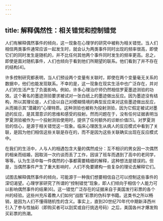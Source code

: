 ```yaml
---
---
---
```

title: 解释偶然性：相关错觉和控制错觉
---




人们有解释偶然事件的倾向，这一现象在心理学的研究中被称为相关错觉。当人们相信两类事件通常应该一起发生时，就会认为两类事件同时出现的频率很高，即使它们的同时发生是随机的，并不比任何其他两个事件同时发生的频率更高。总之，即使是面对随机事件，人们也倾向于看到他们所期望的联系。他们看到了并不存在的结构[4]。

许多控制研究都表明，当人们预设两个变量有关联时，即使在两个变量毫无关系的数据中，他们也能发现联系。不幸的是，这一现象在现实生活中也广泛存在，并对人们的生活产生了负面影响。例如，许多心理治疗师仍然相信罗夏墨迹测验的功效。这个著名的墨迹测验要求被试对一张白纸上的墨迹做出反应。因为墨迹没有结构，所以其理论是，人们会以自己对模糊情境的典型反应来对这些墨迹做出反应，从而揭示其“潜藏的”心理特质。这种测验也被称为投射测验，因为它假定被试对墨迹的反应，是其潜意识的思维和感受的投射。然而问题在于，没有任何证据表明当罗夏测验被作为一个投射测验使用时，提供了任何额外的诊断价值[5]。对罗夏测验的信心，是源于相关错觉这一现象。临床心理医生从病人的反应模式中看到了关联，是因为他们相信这些关联是存在的，而不是因为这些关联确实出现在反应模式中。

在我们的生活中，人与人的相遇包含大量的偶然成分：互不相识的男女因一次偶然的相亲而结婚，因取消一次约谈而丢了工作，因误了班车而遇到了高中的老同学，等等。认为生活中每一件偶然的小事都需要精细的解释，这种想法是错误的。但是，当偶然事件产生了重大影响时，人们不免要建构一些复杂的理论去解释它们。

试图去解释偶然事件的倾向，可能源于一种我们想要相信自己可以控制这些事件的深切渴望。心理学家研究了所谓的“控制错觉”现象，即人们倾向于相信个人能力可以影响偶然事件的结果[6]。这一错觉广泛存在的证据来自于美国发行彩票的各个州的经验。这些州充斥着教人们如何“战胜”彩票的伪科学书籍。这类书之所以畅销，是因为人们不懂得随机性的含义。事实上，直到20世纪70年代中期新泽西州引入了参与性抽彩（即购买者可以刮奖或自行挑选号码）之后，美国各州才爆发购买彩票的热潮。